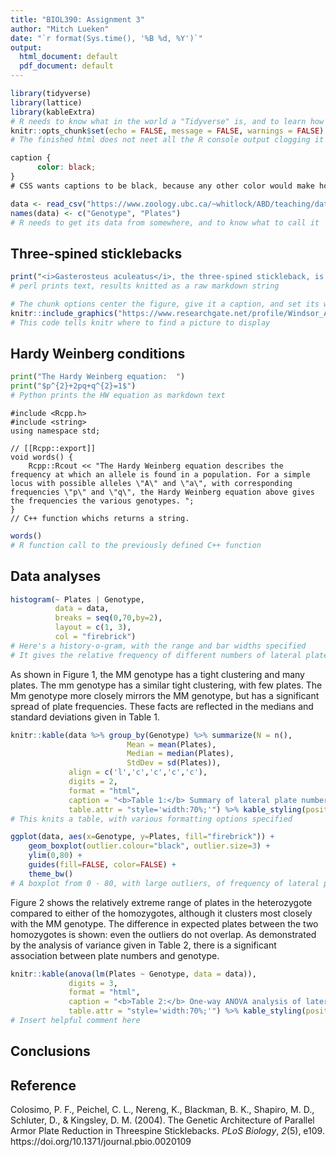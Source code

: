 ```yaml
---
title: "BIOL390: Assignment 3"
author: "Mitch Lueken"
date: "`r format(Sys.time(), '%B %d, %Y')`"
output:
  html_document: default
  pdf_document: default
---
```


```R
library(tidyverse)
library(lattice)
library(kableExtra)
# R needs to know what in the world a "Tidyverse" is, and to learn how to knit graphs and tables
knitr::opts_chunk$set(echo = FALSE, message = FALSE, warnings = FALSE)
# The finished html does not neet all the R console output clogging it up
```

```css
caption {
      color: black;
}
# CSS wants captions to be black, because any other color would make horrible captions
```

```r
data <- read_csv("https://www.zoology.ubc.ca/~whitlock/ABD/teaching/datasets/03/03e3SticklebackPlates.csv")
names(data) <- c("Genotype", "Plates")
# R needs to get its data from somewhere, and to know what to call it
```

## Three-spined sticklebacks

```perl
print("<i>Gasterosteus aculeatus</i>, the three-spined stickleback, is an anadromous fish native to the Northern Hemisphere. It exhibits a wide range of morphology; typically the stickleback has three spines protruding from its back, and a variety of lateral plates.")
# perl prints text, results knitted as a raw markdown string
```

```r
# The chunk options center the figure, give it a caption, and set its width
knitr::include_graphics("https://www.researchgate.net/profile/Windsor_Aguirre/publication/285915049/figure/fig2/AS:318190618988545@1452873963743/Lateral-plate-morphs-of-Gasterosteus-aculeatus-A-low-B-partial-C-complete-From_W640.jpg")
# This code tells knitr where to find a picture to display
```

## Hardy Weinberg conditions

```python
print("The Hardy Weinberg equation:  ")
print("$p^{2}+2pq+q^{2}=1$")
# Python prints the HW equation as markdown text
```
	
```Rcpp
#include <Rcpp.h>
#include <string>
using namespace std;

// [[Rcpp::export]]
void words() {
	Rcpp::Rcout << "The Hardy Weinberg equation describes the frequency at which an allele is found in a population. For a simple locus with possible alleles \"A\" and \"a\", with corresponding frequencies \"p\" and \"q\", the Hardy Weinberg equation above gives the frequencies the various genotypes. ";
}
// C++ function whichs returns a string.
```

```r
words()
# R function call to the previously defined C++ function
```

## Data analyses

```r
histogram(~ Plates | Genotype, 
		  data = data, 
		  breaks = seq(0,70,by=2),
		  layout = c(1, 3), 
		  col = "firebrick")
# Here's a history-o-gram, with the range and bar widths specified
# It gives the relative frequency of different numbers of lateral plates, broken down by genotype
```

As shown in Figure 1, the MM genotype has a tight clustering and many plates. The mm genotype has a similar tight clustering, with few plates. The Mm genotype more closely mirrors the MM genotype, but has a significant spread of plate frequencies. These facts are reflected in the medians and standard deviations given in Table 1.

```r
knitr::kable(data %>% group_by(Genotype) %>% summarize(N = n(), 
			 			  Mean = mean(Plates), 
			 			  Median = median(Plates), 
			 			  StdDev = sd(Plates)), 
			 align = c('l','c','c','c','c'), 
			 digits = 2,
			 format = "html", 
			 caption = "<b>Table 1:</b> Summary of lateral plate numbers by genotype.",
			 table.attr = "style='width:70%;'") %>% kable_styling(position = "center")
# This knits a table, with various formatting options specified
```

```r
ggplot(data, aes(x=Genotype, y=Plates, fill="firebrick")) + 
	geom_boxplot(outlier.colour="black", outlier.size=3) + 
	ylim(0,80) + 
	guides(fill=FALSE, color=FALSE) +
	theme_bw()
# A boxplot from 0 - 80, with large outliers, of frequency of lateral plate numbers by genotype
```

Figure 2 shows the relatively extreme range of plates in the heterozygote compared to either of the homozygotes, although it clusters most closely with the MM genotype. The difference in expected plates between the two homozygotes is shown: even the outliers do not overlap. As demonstrated by the analysis of variance given in Table 2, there is a significant association between plate numbers and genotype. 

```r
knitr::kable(anova(lm(Plates ~ Genotype, data = data)),
			 digits = 3, 
			 format = "html", 
			 caption = "<b>Table 2:</b> One-way ANOVA analysis of lateral plate numbers by genotype",
			 table.attr = "style='width:70%;'") %>% kable_styling(position = "center")
# Insert helpful comment here
```

## Conclusions

<!-- Insert helpful summary paragraph here -->

## Reference

Colosimo, P. F., Peichel, C. L., Nereng, K., Blackman, B. K., Shapiro, M. D., Schluter, D., & Kingsley, D. M. (2004). The Genetic Architecture of Parallel Armor Plate Reduction in Threespine Sticklebacks. *PLoS Biology*, *2*(5), e109. https://doi.org/10.1371/journal.pbio.0020109
